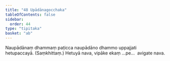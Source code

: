 ```yaml
---
title: "48 Upādānagocchaka"
tableOfContents: false
sidebar:
  order: 44
type: "tipitaka"
basket: "ab"
---
```



<DynamicBreadcrumb />

<Division number="67">

<Paragraph number="208">
Naupādānaṃ dhammaṃ paṭicca naupādāno dhammo uppajjati hetupaccayā. (Saṃkhittaṃ.)
</Paragraph>

<Paragraph number="209">
Hetuyā nava, vipāke ekaṃ …pe…  avigate nava.
</Paragraph>
</Division>